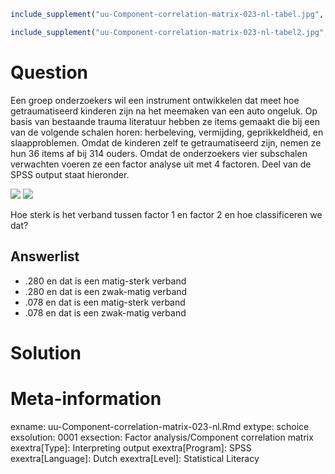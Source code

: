 ```r
include_supplement("uu-Component-correlation-matrix-023-nl-tabel.jpg", recursive = TRUE)
```

```r
include_supplement("uu-Component-correlation-matrix-023-nl-tabel2.jpg", recursive = TRUE)
```

Question
========

Een groep onderzoekers wil een instrument ontwikkelen dat meet hoe getraumatiseerd kinderen zijn na het meemaken van een auto ongeluk. Op basis van bestaande trauma literatuur hebben ze items gemaakt die bij een van de volgende schalen horen: herbeleving, vermijding, geprikkeldheid, en slaapproblemen. Omdat de kinderen zelf te getraumatiseerd zijn, nemen ze hun 36 items af bij 314 ouders.  Omdat de onderzoekers vier subschalen verwachten voeren ze een factor analyse uit met 4 factoren. Deel van de SPSS output staat hieronder.

![](uu-Component-correlation-matrix-023-nl-tabel.jpg)
![](uu-Component-correlation-matrix-023-nl-tabel2.jpg)

Hoe sterk is het verband tussen factor 1 en factor 2 en hoe classificeren we dat?

Answerlist
----------
* .280 en dat is een matig-sterk verband
* .280 en dat is een zwak-matig verband
* .078 en dat is een matig-sterk verband
* .078 en dat is een zwak-matig verband

Solution
========



Meta-information
================
exname: uu-Component-correlation-matrix-023-nl.Rmd
extype: schoice
exsolution: 0001
exsection: Factor analysis/Component correlation matrix
exextra[Type]: Interpreting output
exextra[Program]: SPSS
exextra[Language]: Dutch
exextra[Level]: Statistical Literacy
